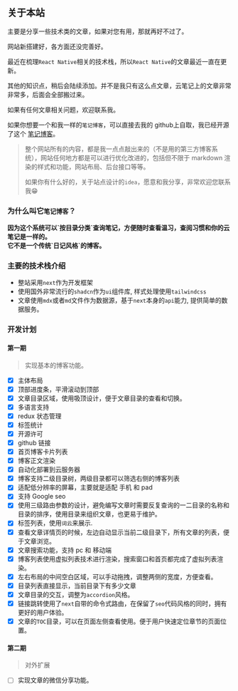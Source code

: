 
<h2 className='text-center'>关于本站</h2>

主要是分享一些技术类的文章，如果对您有用，那就再好不过了。

网站新搭建好，各方面还没完善好。

最近在梳理`React Native`相关的技术栈，所以`React Native`的文章最近一直在更新。

其他的知识点，稍后会陆续添加。并不是我只有这么点文章，云笔记上的文章非常非常多，后面会全部搬过来。

如果有任何文章相关问题，欢迎联系我。

如果你想要一个和我一样的`笔记博客`，可以直接去我的 github上自取，我已经开源了这个
<a href='https://github.com/yangfei4913438/mdx-blog' target='_blank' title='点击跳转' className='font-bold text-primary'>笔记博客</a>。

> 整个网站所有的内容，都是我一点点敲出来的（不是用的第三方博客系统），网站任何地方都是可以进行优化改进的，包括但不限于 markdown 渲染的样式和功能，网站布局、后台接口等等。
>
> 如果你有什么好的，关于站点设计的`idea`，愿意和我分享，非常欢迎您联系我😁

<div className='h-2' />

### 为什么叫它`笔记博客`？
<b className='text-red-500'>
  因为这个系统可以`按目录分类`查询笔记，方便随时查看温习，查阅习惯和你的云笔记是一样的。<br />
  它不是一个传统`日记风格`的博客。
</b>

### 主要的技术栈介绍

- 整站采用`next`作为开发框架
- 使用国外非常流行的`shadcn`作为`ui`组件库, 样式处理使用`tailwindcss`
- 文章使用`mdx`或者`md`文件作为数据源，基于`next`本身的`api`能力, 提供简单的数据服务。

### 开发计划

#### 第一期
> 实现基本的博客功能。

- [x] 主体布局
- [x] 顶部进度条，平滑滚动到顶部
- [x] 文章目录区域，使用吸顶设计，便于文章目录的查看和切换。
- [x] 多语言支持
- [x] redux 状态管理
- [x] 标签统计
- [x] 开源许可
- [x] github 链接
- [x] 首页博客卡片列表
- [x] 博客正文渲染
- [x] 自动化部署到云服务器
- [x] 博客支持二级目录树，两级目录都可以筛选右侧的博客列表
- [x] 适配低分辨率的屏幕，主要就是适配 手机 和 pad
- [x] 支持 Google seo
- [x] 使用三级路由参数的设计，避免编写文章时需要反复查询的一二目录的名称和目录的排序，使用目录来组织文章，也更易于维护。
- [x] 标签列表，使用`词云`来展示.
- [x] 查看文章详情页的时候，左边自动显示当前二级目录下，所有文章的列表，便于文章浏览。
- [x] 文章搜索功能，支持 pc 和 移动端
- [x] 博客列表使用虚拟列表技术进行渲染，搜索窗口和首页都完成了虚拟列表渲染。
- [x] 左右布局的中间空白区域，可以手动拖拽，调整两侧的宽度，方便查看。
- [x] 目录列表直接显示，当前目录下有多少文章
- [x] 文章目录的交互，调整为`accordion`风格。
- [x] 链接跳转使用了`next`自带的命令式路由，在保留了`seo`代码风格的同时，拥有更好的用户体验。
- [x] 文章的`TOC`目录，可以在页面左侧查看使用。便于用户快速定位章节的页面位置。

#### 第二期
> 对外扩展

- [ ] 实现文章的微信分享功能。
